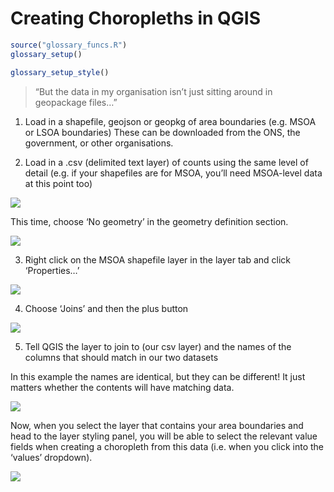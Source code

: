 # Creating Choropleths in QGIS
```r
source("glossary_funcs.R")
glossary_setup()
```

```r
glossary_setup_style()
```

> “But the data in my organisation isn’t just sitting around in geopackage files…”

1. Load in a shapefile, geojson or geopkg of area boundaries (e.g. MSOA or LSOA boundaries)
These can be downloaded from the ONS, the government, or other organisations.

2. Load in a .csv (delimited text layer) of counts using the same level of detail (e.g. if your shapefiles are for MSOA, you’ll need MSOA-level data at this point too)

![](assets/2024-06-18-23-02-37.png)

This time, choose ‘No geometry’ in the geometry definition section.

![](assets/2024-06-18-23-02-56.png)

3. Right click on the MSOA shapefile layer in the layer tab and click ‘Properties…’

![](assets/2024-06-18-23-03-33.png)

4. Choose ‘Joins’ and then the plus button

![](assets/2024-06-18-23-04-05.png)

5. Tell QGIS the layer to join to (our csv layer) and the names of the columns that should match in our two datasets

In this example the names are identical, but they can be different! It just matters whether the contents will have matching data.

![](assets/2024-06-18-23-04-42.png)

Now, when you select the layer that contains your area boundaries and head to the layer styling panel, you will be able to select the relevant value fields when creating a choropleth from this data (i.e. when you click into the 'values' dropdown).

![](assets/2024-06-18-23-05-07.png)
